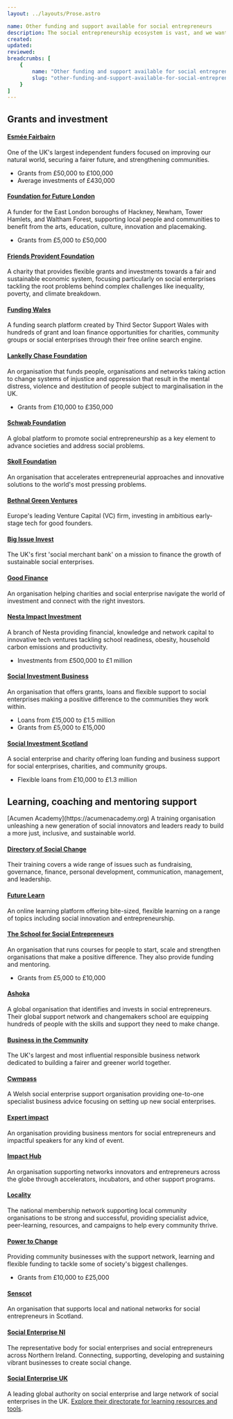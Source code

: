```yaml
---
layout: ../layouts/Prose.astro

name: Other funding and support available for social entrepreneurs
description: The social entrepreneurship ecosystem is vast, and we want to help you find the right support for you and your enterprise. Below we have listed other organisations and useful resources who might be able to help you progress in your journey.
created: 
updated: 
reviewed:   
breadcrumbs: [
    {
        name: "Other funding and support available for social entrepreneurs",
        slug: "other-funding-and-support-available-for-social-entrepreneurs"
    }
]
---
```



## Grants and investment

<Faqmd question="Social entrepreneurship foundations">

#### [Esmée Fairbairn](https:/esmeefairbairn.org.uk)  
One of the UK's largest independent funders focused on improving our natural world, securing a fairer future, and strengthening communities.  
- Grants from £50,000 to £100,000
- Average investments of £430,000

#### [Foundation for Future London](https://future.london)  
A funder for the East London boroughs of Hackney, Newham, Tower Hamlets, and Waltham Forest, supporting local people and communities to benefit from the arts, education, culture, innovation and placemaking.  
- Grants from £5,000 to £50,000

#### [Friends Provident Foundation](https://www.friendsprovidentfoundation.org)  
A charity that provides flexible grants and investments towards a fair and sustainable economic system, focusing particularly on social enterprises tackling the root problems behind complex challenges like inequality, poverty, and climate breakdown.

#### [Funding Wales](https://funding.cymru)  
A funding search platform created by Third Sector Support Wales with hundreds of grant and loan finance opportunities for charities, community groups or social enterprises  through their free online search engine.

#### [Lankelly Chase Foundation](https://lankellychase.org.uk)  
An organisation that funds people, organisations and networks taking action to change systems of injustice and oppression that result in the mental distress, violence and destitution of people subject to marginalisation in the UK.  
- Grants from £10,000 to £350,000

#### [Schwab Foundation](http://www.schwabfound.org)  
A global platform to promote social entrepreneurship as a key element to advance societies and address social problems.

#### [Skoll Foundation](http://www.skollfoundation.org)  
An organisation that accelerates entrepreneurial approaches and innovative solutions to the world's most pressing problems.

</Faqmd>

<Faqmd question="Trusts and foundations">

#### [Bethnal Green Ventures](https://bethnalgreenventures.com)  
Europe's leading Venture Capital (VC) firm, investing in ambitious early-stage tech for good founders. 

#### [Big Issue Invest ](https://www.bigissue.com/invest)  
The UK's first 'social merchant bank' on a mission to finance the growth of sustainable social enterprises.

#### [Good Finance](https://www.goodfinance.org.uk)  
An organisation helping charities and social enterprise navigate the world of investment and connect with the right investors.

#### [Nesta Impact Investment](https://www.nesta.org.uk/project/impact-investments)  
A branch of Nesta providing financial, knowledge and network capital to innovative tech ventures tackling school readiness, obesity, household carbon emissions and productivity.  
- Investments from £500,000 to £1 million

#### [Social Investment Business](https://www.sibgroup.org.uk)  
An organisation that offers grants, loans and flexible support to social enterprises making a positive difference to the communities they work within.  
- Loans from £15,000 to £1.5 million
- Grants from £5,000 to £15,000

#### [Social Investment Scotland](https://www.socialinvestmentscotland.com)  
A social enterprise and charity offering loan funding and business support for social enterprises, charities, and community groups.  
- Flexible loans from £10,000 to £1.3 million

</Faqmd>

## Learning, coaching and mentoring support

<Faqmd question="Online courses, resources and tools">
[Acumen Academy](https://acumenacademy.org)  
A training organisation unleashing a new generation of social innovators and leaders ready to build a more just, inclusive, and sustainable world.

#### [Directory of Social Change](https://www.dsc.org.uk/training)  
Their training covers a wide range of issues such as fundraising, governance, finance, personal development, communication, management, and leadership.

#### [Future Learn](https://www.futurelearn.com/info/courses/social-enterprise-idea-action/0/steps/146060)  
An online learning platform offering bite-sized, flexible learning on a range of topics including social innovation and entrepreneurship.

#### [The School for Social Entrepreneurs](https://the-sse.org)  
An organisation that runs courses for people to start, scale and strengthen organisations that make a positive difference. They also provide funding and mentoring.  
- Grants from £5,000 to £10,000
</Faqmd>

<Faqmd question="Social entrepreneurship support networks">

#### [Ashoka](http://uk.ashoka.org)  
A global organisation that identifies and invests in social entrepreneurs. Their global support network and changemakers school are equipping hundreds of people with the skills and support they need to make change.

#### [Business in the Community](https://www.socialenterprisemark.org.uk)  
The UK's largest and most influential responsible business network dedicated to building a fairer and greener world together.

#### [Cwmpass](https://cwmpas.coop/what-we-do/services/social-business-wales-new-start)  
A Welsh social enterprise support organisation providing one-to-one specialist business advice focusing on setting up new social enterprises.

#### [Expert impact](https://www.expertimpact.com)  
An organisation providing business mentors for social entrepreneurs and impactful speakers for any kind of event.

#### [Impact Hub](http://www.impacthub.net)  
An organisation supporting networks innovators and entrepreneurs across the globe through accelerators, incubators, and other support programs.

#### [Locality](https://locality.org.uk)  
The national membership network supporting local community organisations to be strong and successful, providing specialist advice, peer-learning, resources, and campaigns to help every community thrive.

#### [Power to Change](https://www.powertochange.org.uk)  
Providing community businesses with the support network, learning and flexible funding to tackle some of society's biggest challenges.  
- Grants from £10,000 to £25,000

#### [Senscot](http://www.senscot.net)  
An organisation that supports local and national networks for social entrepreneurs in Scotland.

#### [Social Enterprise NI](https://www.socialenterpriseni.org)  
The representative body for social enterprises and social entrepreneurs across Northern Ireland. Connecting, supporting, developing and sustaining vibrant businesses to create social change.

#### [Social Enterprise UK](https://www.socialenterprise.org.uk)  
A leading global authority on social enterprise and large network of social enterprises in the UK. [Explore their directorate for learning resources and tools](https://directory.socialenterprise.org.uk).

</Faqmd>